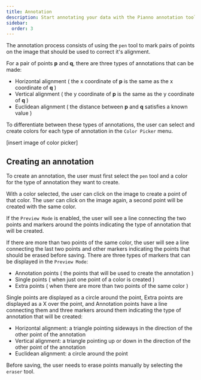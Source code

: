 ```yaml
---
title: Annotation
description: Start annotating your data with the Pianno annotation tool.
sidebar:
  order: 3
---
```



The annotation process consists of using the `pen` <span className='inline-flex items-baseline'><PenIcon className='self-center w-4 h-4'/></span> tool to mark pairs of points on the image that should be used to correct it's alignment.

For a pair of points **p** and **q**, there are three types of annotations that can be made:

- Horizontal alignment ( the x coordinate of **p** is the same as the
  x coordinate of **q** )
- Vertical alignment ( the y coordinate of **p** is the same as the
  y coordinate of **q** )
- Euclidean alignment ( the distance between **p** and **q** satisfies
  a known value )

To differentiate between these types of annotations, the user can select and create colors for
each type of annotation in the `Color Picker` menu.

[insert image of color picker]

## Creating an annotation

To create an annotation, the user must first select the `pen`<span className="inline-flex items-baseline"><PenIcon className="h-4 w-4 self-center" /></span>
tool and a color for the type of annotation they want to create.

With a color selected, the user can click on the image to create a point of that color. The user can click on
the image again, a second point will be created with the same color.

If the `Preview Mode` is enabled, the user will see a line connecting the two points and markers around
the points indicating the type of annotation that will be created.

If there are more than two points of the same color, the user will see a line connecting
the last two points and other markers indicating the points that should be erased before saving.
There are three types of markers that can be displayed in the `Preview Mode`:

- Annotation points ( the points that will be used to create the annotation )
- Single points ( when just one point of a color is created )
- Extra points ( when there are more than two points of the same color )

Single points are displayed as a circle around the point, Extra points are displayed as a X over the point,
and Annotation points have a line connecting them and three markers around them indicating the type of annotation
that will be created:

- Horizontal alignment: a triangle pointing sideways in the direction of the other point of the annotation
- Vertical alignment: a triangle pointing up or down in the direction of the other point of the annotation
- Euclidean alignment: a circle around the point

Before saving, the user needs to erase points manually by selecting the `eraser`<span className="inline-flex items-baseline"><EraserIcon className="h-4 w-4 self-center" /></span> tool.
